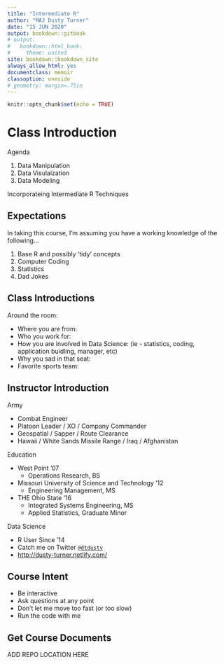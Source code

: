 ```yaml
---
title: "Intermediate R"
author: "MAJ Dusty Turner"
date: "15 JUN 2020"
output: bookdown::gitbook
# output:
#   bookdown::html_book:
#     theme: united
site: bookdown::bookdown_site
always_allow_html: yes
documentclass: memoir
classoption: oneside
# geometry: margin=.75in
---
```


```r
knitr::opts_chunk$set(echo = TRUE)
```

# Class Introduction

Agenda

1. Data Manipulation
2. Data Visulaization
3. Data Modeling

Incorporateing Intermediate R Techniques

## Expectations

In taking this course, I'm assuming you have a working knowledge of the following...

1. Base R and possibly 'tidy' concepts
2. Computer Coding 
3. Statistics
4. Dad Jokes

## Class Introductions

Around the room:

- Where you are from:
- Who you work for:
- How you are involved in Data Science:
    (ie - statistics, coding, application buidling, manager, etc)
- Why you sad in that seat:
- Favorite sports team:

## Instructor Introduction

Army 

- Combat Engineer
- Platoon Leader / XO / Company Commander
- Geospatial / Sapper / Route Clearance
- Hawaii / White Sands Missile Range / Iraq / Afghanistan

Education

- West Point '07
  - Operations Research, BS
- Missouri University of Science and Technology '12
  - Engineering Management, MS
- THE Ohio State '16
  - Integrated Systems Engineering, MS
  - Applied Statistics, Graduate Minor

Data Science

- R User Since '14
- Catch me on Twitter [`@dtdusty`](http://www.twitter.com/dtdusty)
- <http://dusty-turner.netlify.com/>

## Course Intent

- Be interactive
- Ask questions at any point
- Don't let me move too fast (or too slow)
- Run the code with me

## Get Course Documents

ADD REPO LOCATION HERE
